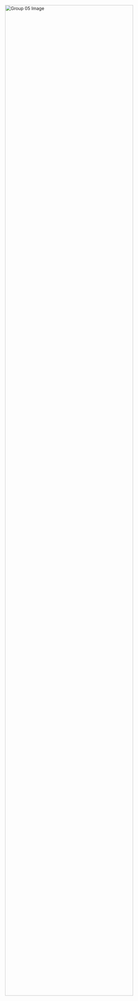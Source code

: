 <img src="images/ISSS608_AY2024-25Jan_Group05.jpg" alt="Group 05 Image" style="width: 90%; height: auto; display: block; margin: 0 auto;"/>
